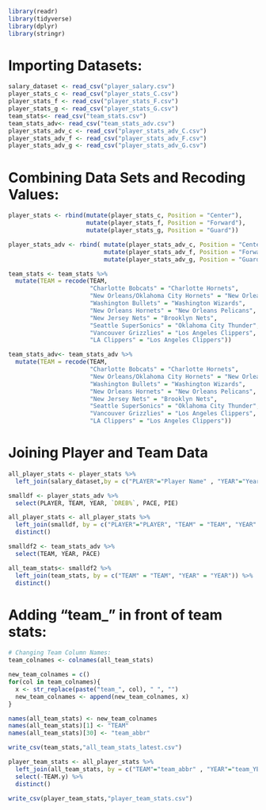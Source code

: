 
```r

library(readr)
library(tidyverse)
library(dplyr)
library(stringr)

```

# Importing Datasets:
```r

salary_dataset <- read_csv("player_salary.csv")
player_stats_c <- read_csv("player_stats_C.csv")
player_stats_f <- read_csv("player_stats_F.csv")
player_stats_g <- read_csv("player_stats_G.csv")
team_stats<- read_csv("team_stats.csv")
team_stats_adv<- read_csv("team_stats_adv.csv")
player_stats_adv_c <- read_csv("player_stats_adv_C.csv")
player_stats_adv_f <- read_csv("player_stats_adv_F.csv")
player_stats_adv_g <- read_csv("player_stats_adv_G.csv")

```

# Combining Data Sets and Recoding Values:
```r

player_stats <- rbind(mutate(player_stats_c, Position = "Center"), 
                      mutate(player_stats_f, Position = "Forward"),  
                      mutate(player_stats_g, Position = "Guard"))

player_stats_adv <- rbind( mutate(player_stats_adv_c, Position = "Center"), 
                           mutate(player_stats_adv_f, Position = "Forward"),  
                           mutate(player_stats_adv_g, Position = "Guard"))

team_stats <- team_stats %>%
  mutate(TEAM = recode(TEAM,
                       "Charlotte Bobcats" = "Charlotte Hornets",
                       "New Orleans/Oklahoma City Hornets" = "New Orleans Hornets",
                       "Washington Bullets" = "Washington Wizards",
                       "New Orleans Hornets" = "New Orleans Pelicans",
                       "New Jersey Nets" = "Brooklyn Nets",
                       "Seattle SuperSonics" = "Oklahoma City Thunder",
                       "Vancouver Grizzlies" = "Los Angeles Clippers",
                       "LA Clippers" = "Los Angeles Clippers"))

team_stats_adv<- team_stats_adv %>%
  mutate(TEAM = recode(TEAM,
                       "Charlotte Bobcats" = "Charlotte Hornets",
                       "New Orleans/Oklahoma City Hornets" = "New Orleans Hornets",
                       "Washington Bullets" = "Washington Wizards",
                       "New Orleans Hornets" = "New Orleans Pelicans",
                       "New Jersey Nets" = "Brooklyn Nets",
                       "Seattle SuperSonics" = "Oklahoma City Thunder",
                       "Vancouver Grizzlies" = "Los Angeles Clippers",
                       "LA Clippers" = "Los Angeles Clippers"))

```

# Joining Player and Team Data 
```r

all_player_stats <- player_stats %>%
  left_join(salary_dataset,by = c("PLAYER"="Player Name" , "YEAR"="Year"))

smalldf <- player_stats_adv %>%
  select(PLAYER, TEAM, YEAR, `DREB%`, PACE, PIE)

all_player_stats <- all_player_stats %>%
  left_join(smalldf, by = c("PLAYER"="PLAYER", "TEAM" = "TEAM", "YEAR" = "YEAR")) %>%
  distinct()

smalldf2 <- team_stats_adv %>%
  select(TEAM, YEAR, PACE)

all_team_stats<- smalldf2 %>%
  left_join(team_stats, by = c("TEAM" = "TEAM", "YEAR" = "YEAR")) %>%
  distinct()

```

# Adding "team_" in front of team stats:
```r

# Changing Team Column Names:
team_colnames <- colnames(all_team_stats)

new_team_colnames = c()
for(col in team_colnames){
  x <- str_replace(paste("team_", col), " ", "")
  new_team_colnames <- append(new_team_colnames, x)
}

names(all_team_stats) <- new_team_colnames
names(all_team_stats)[1] <- "TEAM"
names(all_team_stats)[30] <- "team_abbr"

write_csv(team_stats,"all_team_stats_latest.csv")

player_team_stats <- all_player_stats %>%
  left_join(all_team_stats, by = c("TEAM"="team_abbr" , "YEAR"="team_YEAR")) %>%
  select(-TEAM.y) %>%
  distinct()

write_csv(player_team_stats,"player_team_stats.csv")

```
